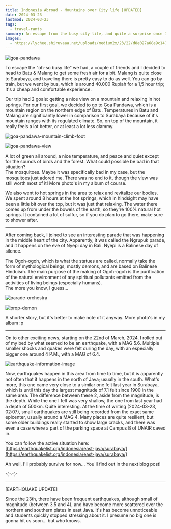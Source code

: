 ```yaml
---
title: Indonesia Abroad - Mountains over City life [UPDATED]
date: 2024-03-23
lastmod: 2024-03-23
tags:
  - travel-rants
summary: An escape from the busy city life, and quite a surprise once I was back in town...
images:
  - https://lychee.shiruvaaa.net/uploads/medium2x/23/22/d8e027a68e9c147fe9c01fbafcae.jpg
---
```

![goa-pandawa](https://lychee.shiruvaaa.net/uploads/medium2x/23/22/d8e027a68e9c147fe9c01fbafcae.jpg)  

To escape the "oh-so busy life" we had, a couple of friends and I decided to head to Batu & Malang to get some fresh air for a bit. Malang is quite close to Surabaya, and traveling there is pretty easy to do as well. You can go by train, but we went by bus, which is around 40.000 Rupiah for a 1,5 hour trip; It's a cheap and comfortable experience.

Our trip had 2 goals: getting a nice view on a mountain and relaxing in hot springs. For our first goal, we decided to go to Goa Pandawa, which is a mountain region on the northern edge of Batu. Temperatures in Batu and Malang are significantly lower in comparison to Surabaya because of it's mountain ranges with its regulated climate. So, on top of the mountain, it really feels a lot better, or at least a lot less clammy.

![goa-pandawa-mountain-climb-foot](https://lychee.shiruvaaa.net/uploads/medium2x/cc/47/48ffb209d811f98c11fbddd4308e.jpg)

![goa-pandawa-view](https://lychee.shiruvaaa.net/uploads/medium2x/cb/d7/e2d7c89ed858ecad4dff560e55fd.jpg)

A lot of green all around, a nice temperature, and peace and quiet except for the sounds of birds and the forest. What could possible be bad in that situation?  
The mosquitoes. Maybe it was specifically bad in my case, but the mosquitoes just adored me. There was no end to it, though the view was still worth most of it! More photo's in my album of course.

  

We also went to hot springs in the area to relax and revitalize our bodies. We spent around 8 hours at the hot springs, which in hindsight may have been a little bit over the top, but it was just that relaxing. The water there comes up from under the bowels of the earth, so they're 100% natural hot springs. It contained a lot of sulfur, so if you do plan to go there, make sure to shower after.

---

  

After coming back, I joined to see an interesting parade that was happening in the middle heart of the city. Apparently, it was called the Ngrupuk parade, and it happens on the eve of Nyepi day in Bali. Nyepi is a Balinese day of silence.

The Ogoh-ogoh, which is what the statues are called, normally take the form of mythological beings, mostly demons, and are based on Balinese Hinduism. The main purpose of the making of Ogoh-ogoh is the purification of the natural environment of any spiritual pollutants emitted from the activities of living beings (especially humans).  
The more you know, I guess...

![parade-orchestra](https://lychee.shiruvaaa.net/uploads/medium2x/a3/60/3c0ab28f2d94027abf27f4429689.jpg)

![prop-demon](https://lychee.shiruvaaa.net/uploads/medium2x/b1/e8/592443799e38a122a779f9c1af3e.jpg)

  

A shorter story, but it's better to make note of it anyway. More photo's in my album :p

  

---

  

On to other exciting news, starting on the 22nd of March, 2024, I rolled out of my bed by what seemed to be an earthquake, with a MAG 5.6. Multiple smaller shocks and quakes were felt during the day, with an especially bigger one around 4 P.M., with a MAG of 6.4.

![earthquake-information-image](/static/images/blog/travel-rants/earthquake-image.png)

Now, earthquakes happen in this area from time to time, but it is apparently not often that it happens in the north of Java; usually in the south. What's more, this one came very close to a similar one felt last year in Surabaya, which is until this day the largest magnitude of 7.1 felt since 1900 in the same area. The difference between these 2, aside from the magnitude, is the depth. While the one I felt was very shallow, the one from last year had a depth of 500km. Quite interesting. At the time of writing (2024-03-23, 02:07), small earthquakes are still being recorded from the exact same epicenter, usually around a MAG 4. Many places are quite resilient, but some older buildings really started to show large cracks, and there was even a case where a part of the parking space at Campus B of UNAIR caved in.

You can follow the active situation here: [https://earthquakelist.org/indonesia/east-java/surabaya/](https://earthquakelist.org/indonesia/east-java/surabaya/)

Ah well, I'll probably survive for now... You'll find out in the next blog post!

◝(ᵔᵕᵔ)◜

  

---

[EARTHQUAKE UPDATE]

Since the 23th, there have been frequent earthquakes, although small of magnitude (between 3.5 and 4), and have become more scattered over the northern and southern plates in east Java. It's has become unnoticeable and students quickly stopped stressing about it. I presume no big one is gonna hit us soon... but who knows.